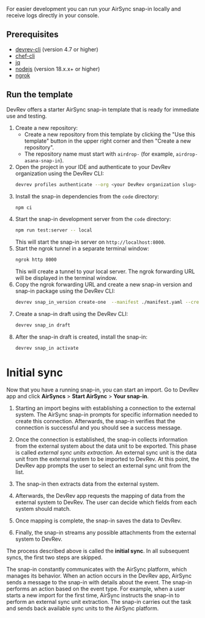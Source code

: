 For easier development you can run your AirSync snap-in locally and receive logs directly in your console.

## Prerequisites

- [devrev-cli](https://developer.devrev.ai/snapin-development/references/cli-install) (version 4.7 or higher)
- [chef-cli](https://github.com/devrev/adaas-chef-cli)
- [jq](https://stedolan.github.io/jq)
- [nodejs](https://nodejs.org/en/download/package-manager) (version 18.x.x+ or higher)
- [ngrok](https://ngrok.com)

## Run the template

DevRev offers a starter AirSync snap-in template that is ready for immediate use and testing. 

1. Create a new repository:
   - Create a new repository from this template by clicking the "Use this template" button in the upper right corner and then "Create a new repository".
   - The repository name must start with `airdrop-` (for example, `airdrop-asana-snap-in`).
2. Open the project in your IDE and authenticate to your DevRev organization using the DevRev CLI:
   ```bash
   devrev profiles authenticate --org <your DevRev organization slug>
   ```
3. Install the snap-in dependencies from the `code` directory:
   ```bash
   npm ci
   ```
4. Start the snap-in development server from the `code` directory:
   ```bash
   npm run test:server -- local
   ```
   This will start the snap-in server on `http://localhost:8000`.
5. Start the ngrok tunnel in a separate terminal window:
   ```bash
   ngrok http 8000
   ```
   This will create a tunnel to your local server.
   The ngrok forwarding URL will be displayed in the terminal window.
6. Copy the ngrok forwarding URL and create a new snap-in version and snap-in package using the DevRev CLI:
   ```bash
   devrev snap_in_version create-one  --manifest ./manifest.yaml --create-package --testing-url <ngrok forwarding URL>
   ```
7. Create a snap-in draft using the DevRev CLI:
   ```bash
   devrev snap_in draft
   ```
8. After the snap-in draft is created, install the snap-in:
   ```bash
   devrev snap_in activate
   ```

# Initial sync 

Now that you have a running snap-in, you can start an import.
Go to DevRev app and click **AirSyncs** > **Start AirSync** > **Your snap-in**.

1. Starting an import begins with establishing a connection to the external system. The AirSync snap-in prompts for specific information needed to create this connection. Afterwards, the snap-in verifies that the connection is successful and you should see a success message.

2. Once the connection is established, the snap-in collects information from the external system about the data unit to be exported. This phase is called _external sync units extraction_. An external sync unit is the data unit from the external system to be imported to DevRev. At this point, the DevRev app prompts the user to select an external sync unit from the list.

3. The snap-in then extracts data from the external system.

4. Afterwards, the DevRev app requests the mapping of data from the external system to DevRev. The user can decide which fields from each system should match.

5. Once mapping is complete, the snap-in saves the data to DevRev.

6. Finally, the snap-in streams any possible attachments from the external system to DevRev.

The process described above is called the **initial sync**. In all subsequent syncs, the first two steps are skipped.

The snap-in constantly communicates with the AirSync platform, which manages its behavior. When an action occurs in the DevRev app, AirSync sends a message to the snap-in with details about the event. The snap-in performs an action based on the event type. For example, when a user starts a new import for the first time, AirSync instructs the snap-in to perform an external sync unit extraction. The snap-in carries out the task and sends back available sync units to the AirSync platform.
